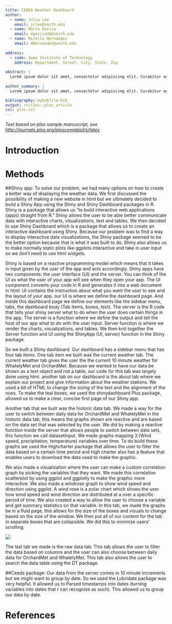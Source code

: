 ```yaml
---
title: CEEDS Weather Dashboard
author:
  - name: Julia Lee
    email: jclee@smith.edu
  - name: Marta Garcia
    email: mgarcia36@smith.edu
  - name: Mirella Hernandez
    email: mHernandez@smith.edu
    
address:
  - code: Some Institute of Technology
    address: Department, Street, City, State, Zip
 
abstract: |
  Lorem ipsum dolor sit amet, consectetur adipiscing elit. Curabitur eget porta erat. Morbi consectetur est vel gravida pretium. Suspendisse ut dui eu ante cursus gravida non sed sem. Nullam sapien tellus, commodo id velit id, eleifend volutpat quam. Phasellus mauris velit, dapibus finibus elementum vel, pulvinar non tellus. Nunc pellentesque pretium diam, quis maximus dolor faucibus id. Nunc convallis sodales ante, ut ullamcorper est egestas vitae. Nam sit amet enim ultrices, ultrices elit pulvinar, volutpat risus.
  
author_summary: |
  Lorem ipsum dolor sit amet, consectetur adipiscing elit. Curabitur eget porta erat. Morbi consectetur est vel gravida pretium. Suspendisse ut dui eu ante cursus gravida non sed sem. Nullam sapien tellus, commodo id velit id, eleifend volutpat quam. Phasellus mauris velit, dapibus finibus elementum vel, pulvinar non tellus. Nunc pellentesque pretium diam, quis maximus dolor faucibus id. Nunc convallis sodales ante, ut ullamcorper est egestas vitae. Nam sit amet enim ultrices, ultrices elit pulvinar, volutpat risus.

bibliography: mybibfile.bib
output: rticles::plos_article
csl: plos.csl
---
```


_Text based on plos sample manuscript, see [http://journals.plos.org/ploscompbiol/s/latex](http://journals.plos.org/ploscompbiol/s/latex)_

# Introduction

# Methods

##Shiny app:
  To solve our problem, we had many options on how to create a better way of displaying the weather data. We first discussed the possibility of making a new website in html but we ultimately decided to build a Shiny App using the Shiny and Shiny Dashboard packages in R. Shiny is a package that allows us “to build interactive web applications (apps) straight from R.”  Shiny allows the user to be able better communicate data with  interactive charts, visualizations, text and tables. We then decided to use Shiny Dashboard which is a package that allows us to create an interactive dashboard using Shiny.  Because our problem was to find a way to display interactive data visualizations, the Shiny package seemed to be the better option because that is what it was built to do. Shiny also allows us to make normally static plots like ggplots interactive and take in user input so we don’t need to use html widgets. 
  
  Shiny is based on a reactive programming model which means that it takes in input given by the user of the app and acts accordingly.  Shiny apps have two components: the user interface (UI) and the server.  You can think of the UI as what the user of your app will see when they open your app. The UI component converts your code in R and generates it into a web document in html. UI contains the instruction about what you want the user to see and the layout of your app.  our UI  is where we define the dashboard page. And inside this dashboard page we define our elements like the sidebar menu, tabs, the dashboard body (Tab items, boxes, text).  The server is the R code that tells your shiny server what to do when the user does certain things in the app. The server is a function where we define the output and tell the host of our app what to do with the user input. Server function  is where we render the charts, visualizations, and tables.  We then knit together the Server function and UI using the ShinyApp (UI, server) function in the Shiny package. 

  So we built a Shiny dashboard. Our dashboard has a sidebar menu that has four tab items. 
One tab item we built  was the current weather tab. The current weather tab gives the user the the current 10 minute weather for WhatelyMet and OrchardMet. Because we wanted to have our data be shown as a text object and not a table, our code for this tab was largely done using html. another tab on our dashboard is the about tab where we explain our project and give information about the weather stations. We used a bit of HTML to change the sizing of the text and the alignment of the rows. To make the teal boxes, we used the shinydashboard Plus package, allowed us to make a clear, concise first page of our Shiny app. 
	
Another tab that we built was the historic data tab. We made a way for the user to switch between daily data for OrchardMet and WhatelyMet in the historic data tab, this means the graphs shown are reactive and are  based on the data set that was selected by the user. We did by making a reactive function inside the server that allows people to switch between data sets, this function we call datasetInput. We made graphs mapping 3 (Wind speed, precipitation, temperature) variables over time. To do build these graphs we used the Highcharter package that allows the user to filter the data based on a certain time period and high charter also has a feature that enables users to download the data used to make the graphic. 

  We also made a visualization where the user can make a custom correlation graph by picking the variables that they want. We made this correlation scatterplot by using ggplot and ggplotly to make the graphic more interactive.  We also made a windrose graph to show wind speed and direction using ggplot. A wind rose is a polar chart which  shows the user how wind speed and wind direction are distributed at a over a specific period of time.  We also created a way to allow the  user to choose a variable  and get summary statistics on that variable.  In this tab, we made the graphs be in a fluid page, this allows for the size of the boxes and visuals to change based on the size of the window. We then put all of our content for the tab in separate boxes that are collapsible. We did this to minimize users' scrolling. 

 ![](https://drive.google.com/file/d/167EeSGmtVU6Dn4qda7pzyop-JvQiEWjK/view?usp=sharing)



  The last tab we made is the raw data tab. This tab allows the user to filter the data based on columns  and the user can also choose between daily data for OrchardMet and WhatelyMet. This tab also allows the user to search the data table using the DT package. 

##Ceeds package:
  Our data from the server comes in 10 minute increments but we might want to group by date. So we used the Lubridate package was very helpful. It allowed us to Parsed timestamps into dates (turning variables into dates that r can recognize as such). This allowed us to group  our data by date.


# References {#references .unnumbered}
